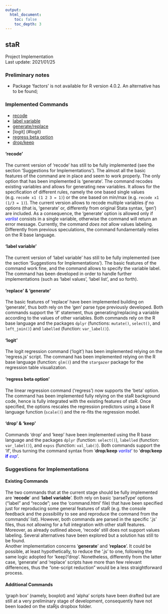 ```yaml
---
output:
  html_document:
    toc: false
    toc_depth: 3
---
```


<div align="center">
# staR
Project Implementation  
Last update: 2021/01/25
</div>

### Preliminary notes

* Package 'factors' is not available for R version 4.0.2. An alternative has to be found;  

### Implemented Commands

* [recode](#rec)  
* [label variable](#labvar)  
* [generate/replace](#genrep)   
* [logit] (#logit)  
* [regress beta option](#beta)  
* [drop/keep](#dropkeep)  


#### 'recode' <a name="rec"></a>

The current version of 'recode' has still to be fully implemented (see the section 'Suggestions for Implementations'). The almost all the basic features of the command are in place and seem to work properly. The only option that has been implemented is 'generate'. The command recodes existing variables and allows for generating new variables. It allows for the specification of different rules, namely the one based single values (e.g. `recode x1 (1 2 3 = 1)`) or the one based on min/max (e.g. `recode x1 (1/3 = 1)`). The current version allows to recode multiple variables *if* no options (that is, 'generate' or, differently from original Stata syntax, 'gen') are included. As a consequence, the 'generate' option is allowed only if <span style='color:blue'><i>varlist</i></span> consists in a single variable, otherwise the command will return an error message. Currently, the command *does not* allow values labeling.  
Differently from previous speculations, the command fundamentally relies on the R base language. 

#### 'label variable' <a name="labvar"></a>  

The current version of 'label variable' has still to be fully implemented (see the section 'Suggestions for Implementations'). The basic features of the command work fine, and the command allows to specify the variable label. The command has been developed in order to handle further implementations (such as 'label values', 'label list', and so forth). 
 
#### 'replace' & 'generate' <a name="rep"></a>

The basic features of 'replace' have been implemented building on 'generate', thus both rely on the 'gen' parse type previously developed. Both commands support the 'if' statement, thus generating/replacing a variable according to the values of other variables. Both commands rely on the R base language and the packages `dplyr` (functions: `mutate()`, `select()`, and `left_join()`) and `labelled` (function: `var_label()`).

#### 'logit' <a name="logit"></a>  

The logit regression command ('logit') has been implemented relying on the 'regress.js' script. The command has been implemented relying on the R base language (function: `glm()`) and the `stargazer` package for the regression table visualization.  

#### 'regress beta option' <a name="beta"></a>

The linear regression command ('regress') now supports the 'beta' option. The command has been implemented fully relying on the staR background code, hence is fully integrated with the existing features of staR. Once specified, the options rescales the regression predictors using a base R language function (`scale()`) and the re-fits the regression model. 


#### 'drop' & 'keep' <a name="dropkeep"></a>

Commands 'drop' and 'keep' have been implemented using the R base language and the packages `dplyr` (function: `select()`), `labelled` (function: `var_label()`), and `expss` (function: `val_lab()`). Both commands support the 'if', thus turning the command syntax from '<b>drop</b>/<b>keep</b> <span style='color:blue'><i>varlist</i></span>' to '<b>drop</b>/<b>keep</b> <span style='color:blue'><b>if</b> <i>exp</i></span>'.   

### Suggestions for Implementations

#### Existing Commands

The two commands that at the current stage should be fully implemented are '**recode**' and '**label variable**'. Both rely on basic 'parseType' options ("label" and "recode"; see the 'command.html' file) that have been specified just for reproducing some general features of staR (e.g. the console feedback and the possibility to see and reproduce the command from the commands' list). However, both commands are parsed in the specific '.js' files, thus not allowing for a full integration with other staR features. Moreover, as already outlined above, 'recode' still does not support values labeling. Several alternatives have been explored but a solution has still to be found.  
Another implementation concerns '**generate**' and '**replace**'. It could be possible, at least hypothetically, to reduce the '.js' to one, following the same logic adopted for 'keep'/'drop'. Nonetheless, differently from the latter case, 'generate' and 'replace' scripts have more than few relevant differences, thus the "one-script reduction" would be a less straightforward process.  

#### Additional Commands

'graph box' (namely, boxplot) and 'alpha' scripts have been drafted but are still at a very preliminary stage of development, consequently have not been loaded on the staRjs dropbox folder. 


